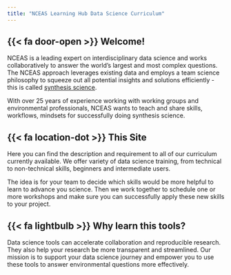 ```yaml
---
title: "NCEAS Learning Hub Data Science Curriculum"
---
```


## {{< fa door-open >}} Welcome!



NCEAS is a leading expert on interdisciplinary data science and works collaboratively to answer the world's largest and most complex questions. The NCEAS approach leverages existing data and employs a team science philosophy to squeeze out all potential insights and solutions efficiently - this is called [synthesis science](https://www.nceas.ucsb.edu/our-approach).

With over 25 years of experience working with working groups and environmental professionals, NCEAS wants to teach and share skills, workflows, mindsets for successfully doing synthesis science.

## {{< fa location-dot >}} This Site

Here you can find the description and requirement to all of our curriculum currently available. We offer variety of data science training, from technical to non-technical skills, beginners and intermediate users.

The idea is for your team to decide which skills would be more helpful to learn to advance you science. Then we work together to schedule one or more workshops and make sure you can successfully apply these new skills to your project.

## {{< fa lightbulb >}} Why learn this tools?

Data science tools can accelerate collaboration and reproducible research. They also help your research be more transparent and streamlined. Our mission is to support your data science journey and empower you to use these tools to answer environmental questions more effectively. 
